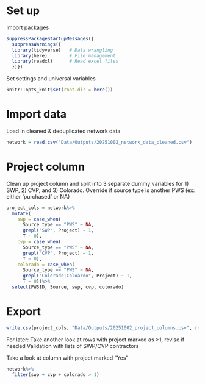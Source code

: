 
# Set up

Import packages
```r
suppressPackageStartupMessages({
  suppressWarnings({
  library(tidyverse)   # Data wrangling
  library(here)        # File management
  library(readxl)      # Read excel files
  })})
```

Set settings and universal variables
```r
knitr::opts_knit$set(root.dir = here())
```

# Import data

Load in cleaned & deduplicated network data
```r
network = read.csv("Data/Outputs/20251002_network_data_cleaned.csv")
```

# Project column

Clean up project column and split into 3 separate dummy variables for 1) SWP, 2) CVP, and 3) Colorado.
Override if source type is another PWS (ex: either ‘purchased’ or NA)

```r
project_cols = network%>%
  mutate(
    swp = case_when(
      Source_type == "PWS" ~ NA,
      grepl("SWP", Project) ~ 1,
      T ~ 0),
    cvp = case_when(
      Source_type == "PWS" ~ NA,
      grepl("CVP", Project) ~ 1,
      T ~ 0),
    colorado = case_when(
      Source_type == "PWS" ~ NA,
      grepl("Colorado|Coloardo", Project) ~ 1,
      T ~ 0))%>%
  select(PWSID, Source, swp, cvp, colorado)
```

# Export
```r
write.csv(project_cols, "Data/Outputs/20251002_project_columns.csv", row.names = F)
```



For later: 
Take another look at rows with project marked as >1, revise if needed
Validation with lists of SWP/CVP contractors

Take a look at column with project marked "Yes"

```r
network%>%
  filter(swp + cvp + colorado > 1)
```
